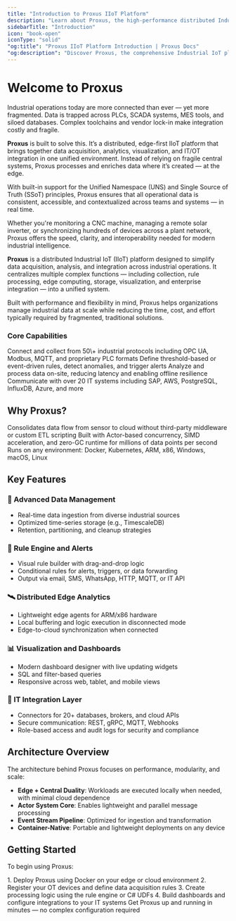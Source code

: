 ```yaml
---
title: "Introduction to Proxus IIoT Platform"
description: "Learn about Proxus, the high-performance distributed Industrial IoT Platform for real-time data acquisition, analysis, and integration"
sidebarTitle: "Introduction"
icon: "book-open"
iconType: "solid"
"og:title": "Proxus IIoT Platform Introduction | Proxus Docs"
"og:description": "Discover Proxus, the comprehensive Industrial IoT platform that unifies data acquisition, analysis, storage, and integration capabilities"
---
```


# Welcome to Proxus

Industrial operations today are more connected than ever — yet more fragmented. Data is trapped across PLCs, SCADA systems, MES tools, and siloed databases. Complex toolchains and vendor lock-in make integration costly and fragile.

**Proxus** is built to solve this. It’s a distributed, edge-first IIoT platform that brings together data acquisition, analytics, visualization, and IT/OT integration in one unified environment. Instead of relying on fragile central systems, Proxus processes and enriches data where it’s created — at the edge.

With built-in support for the Unified Namespace (UNS) and Single Source of Truth (SSoT) principles, Proxus ensures that all operational data is consistent, accessible, and contextualized across teams and systems — in real time.

Whether you're monitoring a CNC machine, managing a remote solar inverter, or synchronizing hundreds of devices across a plant network, Proxus offers the speed, clarity, and interoperability needed for modern industrial intelligence.

**Proxus** is a distributed Industrial IoT (IIoT) platform designed to simplify data acquisition, analysis, and integration across industrial operations. It centralizes multiple complex functions — including collection, rule processing, edge computing, storage, visualization, and enterprise integration — into a unified system.

Built with performance and flexibility in mind, Proxus helps organizations manage industrial data at scale while reducing the time, cost, and effort typically required by fragmented, traditional solutions.

### Core Capabilities

<CardGroup cols={2}>
  <Card title="Data Collection" icon="database">
    Connect and collect from 50\+ industrial protocols including OPC UA, Modbus, MQTT, and proprietary PLC formats
  </Card>
  <Card title="Real-time Analytics" icon="chart-line">
    Define threshold-based or event-driven rules, detect anomalies, and trigger alerts
  </Card>
  <Card title="Edge Computing" icon="microchip">
    Analyze and process data on-site, reducing latency and enabling offline resilience
  </Card>
  <Card title="Integration Hub" icon="plug">
    Communicate with over 20 IT systems including SAP, AWS, PostgreSQL, InfluxDB, Azure, and more
  </Card>
</CardGroup>

## Why Proxus?

<CardGroup cols={3}>
  <Card title="Simplified Architecture" icon="layer-group">
    Consolidates data flow from sensor to cloud without third-party middleware or custom ETL scripting
  </Card>
  <Card title="High Performance" icon="gauge-high">
    Built with Actor-based concurrency, SIMD acceleration, and zero-GC runtime for millions of data points per second
  </Card>
  <Card title="Platform-Agnostic" icon="cloud">
    Runs on any environment: Docker, Kubernetes, ARM, x86, Windows, macOS, Linux
  </Card>
</CardGroup>

## Key Features

### 🔄 Advanced Data Management

- Real-time data ingestion from diverse industrial sources
- Optimized time-series storage (e.g., TimescaleDB)
- Retention, partitioning, and cleanup strategies

### 🧠 Rule Engine and Alerts

- Visual rule builder with drag-and-drop logic
- Conditional rules for alerts, triggers, or data forwarding
- Output via email, SMS, WhatsApp, HTTP, MQTT, or IT API

### 🛰️ Distributed Edge Analytics

- Lightweight edge agents for ARM/x86 hardware
- Local buffering and logic execution in disconnected mode
- Edge-to-cloud synchronization when connected

### 📊 Visualization and Dashboards

- Modern dashboard designer with live updating widgets
- SQL and filter-based queries
- Responsive across web, tablet, and mobile views

### 🔌 IT Integration Layer

- Connectors for 20\+ databases, brokers, and cloud APIs
- Secure communication: REST, gRPC, MQTT, Webhooks
- Role-based access and audit logs for security and compliance

## Architecture Overview

The architecture behind Proxus focuses on performance, modularity, and scale:

- **Edge \+ Central Duality**: Workloads are executed locally when needed, with minimal cloud dependence
- **Actor System Core**: Enables lightweight and parallel message processing
- **Event Stream Pipeline**: Optimized for ingestion and transformation
- **Container-Native**: Portable and lightweight deployments on any device

## Getting Started

To begin using Proxus:

<Steps>
  1. Deploy Proxus using Docker on your edge or cloud environment
  2. Register your OT devices and define data acquisition rules
  3. Create processing logic using the rule engine or C# UDFs
  4. Build dashboards and configure integrations to your IT systems
</Steps>

<Card title="Quick Start Guide" icon="rocket" href="/overview/getting-started">
  Get Proxus up and running in minutes — no complex configuration required
</Card>
